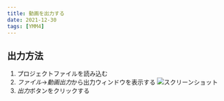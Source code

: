 ```yaml
---
title: 動画を出力する
date: 2021-12-30
tags: [YMM4]
---
```

## 出力方法
1. プロジェクトファイルを読み込む
1. *ファイル*→*動画出力*から出力ウィンドウを表示する
![スクリーンショット](動画を出力する_0902.png)
1. *出力*ボタンをクリックする